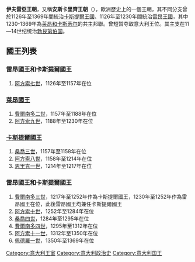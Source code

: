 {{Royal house
|name        = 伊夫雷亞王朝
|coat of arms= Arms of County of Burgundy.svg
|image_size  = 160px
|country     = [[義大利|義大利]]、[[西班牙|西班牙]]
|titles      = [[義大利統治者列表|義大利國王]]<br>[[卡斯蒂利亞君主列表|卡斯提爾國王]] <br>
[[萊昂君主列表|萊昂國王]]

|founded     = 888年
|founder     = [[安斯卡略一世|安斯卡略一世]]
|final ruler = [[佩德羅一世_(卡斯提爾)|佩德羅一世]]
|dissolution = 1369年
|cadet branches=[[特拉斯塔馬拉王朝|特拉斯塔馬拉王朝]]

}}

'''伊夫雷亞王朝'''，又稱'''安斯卡里齊王朝'''（{{lang-it|Anscarici}}），歐洲歷史上的一個王朝，其不同分支曾於1126年至1369年間統治[[卡斯提爾王國|卡斯提爾王國]]、1126年至1230年間統治[[雷昂王國|雷昂王國]]，其中1230-1369年為[[卡斯蒂利亞王權|莱昂和卡斯蒂尔]]的共主邦聯。曾短暂夺取意大利王位。其主支在11—14世纪统治[[勃艮第伯国|勃艮第伯国]]。

== 國王列表 ==
=== 雷昂國王和卡斯提爾國王 ===
# [[阿方索七世_(卡斯提爾)|阿方索七世]]，1126年至1157年在位
=== [[萊昂君主列表|萊昂國王]] ===
# [[費爾南多二世_(萊昂)|費爾南多二世]]，1157年至1188年在位
# [[阿方索九世_(莱昂)|阿方索九世]]，1188年至1230年在位

===  [[卡斯蒂利亚君主列表|卡斯提爾國王]]===
# [[桑乔三世_(卡斯提爾)|桑喬三世]]，1157年至1158年在位
# [[阿方索八世_(卡斯提爾)|阿方索八世]]，1158年至1214年在位
# [[恩里克一世_(卡斯蒂利亞)|恩里克一世]]，1214年至1217年在位

=== 雷昂國王和卡斯提爾國王 ===
# [[費爾南多三世_(卡斯蒂利亞)|費爾南多三世]]，1217年至1252年作為卡斯提爾國王，1230年至1252年作為雷昂國王在位，此後雷昂國王均兼任卡斯提爾國王
# [[阿方索十世_(卡斯蒂利亞)|阿方索十世]]，1252年至1284年在位
# [[桑喬四世_(卡斯提爾)|桑喬四世]]，1284年至1295年在位
# [[費爾南多四世_(卡斯蒂利亞)|費爾南多四世]]，1295年至1312年在位
# [[阿方索十一世_(卡斯提爾)|阿方索十一世]]，1312年至1350年在位
# [[佩德羅一世_(卡斯提爾)|佩德羅一世]]，1350年至1369年在位

{{歐洲各國王室|西歐}}
{{Authority control}}

[[Category:意大利王室|Category:意大利王室]]
[[Category:意大利政治史|Category:意大利政治史]]
[[Category:意大利国王|Category:意大利国王]]